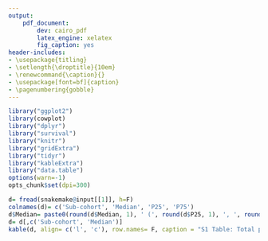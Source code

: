 ```yaml
---
output:
    pdf_document:
        dev: cairo_pdf
        latex_engine: xelatex
        fig_caption: yes
header-includes:
- \usepackage{titling}
- \setlength{\droptitle}{10em}
- \renewcommand{\caption}{}
- \usepackage[font=bf]{caption}
- \pagenumbering{gobble}
---
```


```r
library("ggplot2")
library(cowplot)
library("dplyr")
library("survival")
library("knitr")
library("gridExtra")
library("tidyr")
library("kableExtra")
library("data.table")
options(warn=-1)
opts_chunk$set(dpi=300)
```

```r

d= fread(snakemake@input[[1]], h=F)
colnames(d)= c('Sub-cohort', 'Median', 'P25', 'P75')
d$Median= paste0(round(d$Median, 1), ' (', round(d$P25, 1), ', ', round(d$P75, 1), ')')
d= d[,c('Sub-cohort', 'Median')]
kable(d, align= c('l', 'c'), row.names= F, caption = "S1 Table: Total parental identical-by-descent sharing, in cM.", col.names=c('Sub-cohort', 'Median (IQR)'), booktabs = T) %>% kable_styling(latex_options= c('striped', 'scale_down')) %>% column_spec(1, bold = T, color = "black", background = "white") %>% footnote(general_title= '', general= c('cM, centiMorgans', 'Germline was used to identify identical-by-descent segments with a minimum detection of 2 cM.'), threeparttable=T)

```

